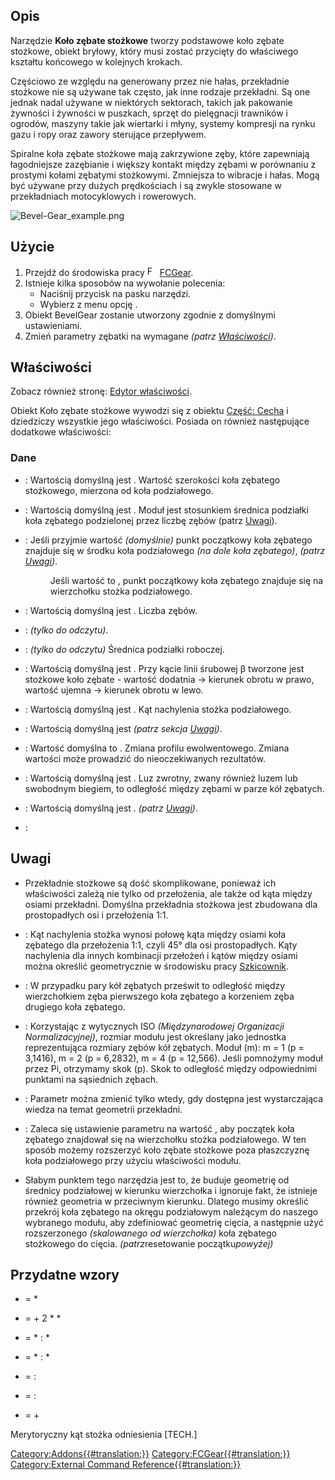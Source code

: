 <languages/>

{{Docnav/pl
|[[FCGear_CycloidRack/pl|Listwa zębata cykloidalna]]
|[[FCGear_CrownGear/pl|Koło zębate koronowe]]
|[[FCGear_Workbench/pl|środowisko pracy FCGear]]
|IconL=FCGear_CycloidRack.svg 
|IconR=FCGear_CrownGear.svg
|IconC=FCGear_workbench_icon.svg
}}

{{GuiCommand/pl
|Name=FCGear BevelGear
|Name/pl=FCGear: Koło zębate stożkowe
|MenuLocation=Gear → Koło zębate stożkowe
|Workbenches=[[FCGear_Workbench/pl|FCGear]]
|Version=v0.16
}}

<span id="Description"></span>
==Opis==

Narzędzie '''Koło zębate stożkowe''' tworzy podstawowe koło zębate stożkowe, obiekt bryłowy, który musi zostać przycięty do właściwego kształtu końcowego w kolejnych krokach.

Częściowo ze względu na generowany przez nie hałas, przekładnie stożkowe nie są używane tak często, jak inne rodzaje przekładni. Są one jednak nadal używane w niektórych sektorach, takich jak pakowanie żywności i żywności w puszkach, sprzęt do pielęgnacji trawników i ogrodów, maszyny takie jak wiertarki i młyny, systemy kompresji na rynku gazu i ropy oraz zawory sterujące przepływem.

Spiralne koła zębate stożkowe mają zakrzywione zęby, które zapewniają łagodniejsze zazębianie i większy kontakt między zębami w porównaniu z prostymi kołami zębatymi stożkowymi. Zmniejsza to wibracje i hałas. Mogą być używane przy dużych prędkościach i są zwykle stosowane w przekładniach motocyklowych i rowerowych.

[[Image:Bevel-Gear_example.png]]
{{Caption|Od lewej do prawej: Przekładnia czołowa, przekładnia spiralna.}}

<span id="Usage"></span>
==Użycie==

# Przejdź do środowiska pracy [[Image:FCGear_workbench_icon.svg|16px]] [[FCGear_Workbench/pl|FCGear]].
# Istnieje kilka sposobów na wywołanie polecenia:
#* Naciśnij przycisk {{Button|[[File:FCGear_BevelGear.svg|16px]] '''Koło zębate stożkowe'''}} na pasku narzędzi.
#* Wybierz z menu opcję {{MenuCommand|Gear → [[File:FCGear_BevelGear.svg|16px]] Koło zębate stożkowe}}.
# Obiekt BevelGear zostanie utworzony zgodnie z domyślnymi ustawieniami.
# Zmień parametry zębatki na wymagane ''(patrz [[#Właściwości|Właściwości]])''.

<span id="Properties"></span>
==Właściwości==

Zobacz również stronę: [[Property_editor/pl|Edytor właściwości]].

Obiekt Koło zębate stożkowe wywodzi się z obiektu [[Part_Feature/pl|Część: Cecha]] i dziedziczy wszystkie jego właściwości. Posiada on również następujące dodatkowe właściwości:

<span id="Data"></span>
===Dane===

{{Properties_Title|Podstawowe}}

* {{PropertyData|Wysokość|Length}}: Wartością domyślną jest {{Value|5}}. Wartość szerokości koła zębatego stożkowego, mierzona od koła podziałowego.
* {{PropertyData|moduł|Length}}: Wartością domyślną jest {{Value|1}}. Moduł jest stosunkiem średnica podziałki koła zębatego podzielonej przez liczbę zębów (patrz [[#Uwagi|Uwagi]]).
* {{PropertyData|reset_origin|Bool}}: Jeśli przyjmie wartość {{True/pl}} ''(domyślnie)'' punkt początkowy koła zębatego znajduje się w środku koła podziałowego ''(na dole koła zębatego)'', ''(patrz [[#Uwagi|Uwagi]])''.
*: Jeśli wartość to {{False/pl}}, punkt początkowy koła zębatego znajduje się na wierzchołku stożka podziałowego.
* {{PropertyData|Zęby|Integer}}: Wartością domyślną jest {{Value|15}}. Liczba zębów.

{{Properties_Title|Obliczone}}

* {{PropertyData|luz_kątowy|Angle}}: ''(tylko do odczytu)''.
* {{PropertyData|dw|Length}}: ''(tylko do odczytu)'' Średnica podziałki roboczej.

{{Properties_Title|Śrubowy}}

* {{PropertyData|beta|Angle}}: Wartością domyślną jest {{Value|0 °}}. Przy kącie linii śrubowej β tworzone jest stożkowe koło zębate - wartość dodatnia → kierunek obrotu w prawo, wartość ujemna → kierunek obrotu w lewo.

{{Properties_Title|Ewolwenta}}

* {{PropertyData|kąt_skoku|Angle}}: Wartością domyślną jest {{Value|45 °}}. Kąt nachylenia stożka podziałowego.

{{Properties_Title|parametr_ewolwenty}}

* {{PropertyData|kąt_natarcia|Angle}}: Wartością domyślną jest {{Value|20 °}} ''(patrz sekcja [[#Uwagi|Uwagi]])''.

{{Properties_Title|Precyzja}}

* {{PropertyData|numpoints|Integer}}: Wartość domyślna to {{value|6}}. Zmiana profilu ewolwentowego. Zmiana wartości może prowadzić do nieoczekiwanych rezultatów.

{{Properties_Title|Tolerancja}}

* {{PropertyData|Luz międzyzębowy|Length}}: Wartością domyślną jest {{Value|0}}. Luz zwrotny, zwany również luzem lub swobodnym biegiem, to odległość między zębami w parze kół zębatych.
* {{PropertyData|Prześwit|Float}}: Wartością domyślną jest {{Value|0.1}}. ''(patrz [[#Uwagi|Uwagi]])''.

{{Properties_Title|Wersja}}

* {{PropertyData|Wersja|String}}:

<span id="Notes"></span>
==Uwagi==

* Przekładnie stożkowe są dość skomplikowane, ponieważ ich właściwości zależą nie tylko od przełożenia, ale także od kąta między osiami przekładni. Domyślna przekładnia stożkowa jest zbudowana dla prostopadłych osi i przełożenia 1:1.
* {{Emphasis|Kąt skoku}}: Kąt nachylenia stożka wynosi połowę kąta między osiami koła zębatego dla przełożenia 1:1, czyli 45° dla osi prostopadłych. Kąty nachylenia dla innych kombinacji przełożeń i kątów między osiami można określić geometrycznie w środowisku pracy [[Sketcher_Workbench/pl|Szkicownik]].
* {{Emphasis|prześwit}}: W przypadku pary kół zębatych prześwit to odległość między wierzchołkiem zęba pierwszego koła zębatego a korzeniem zęba drugiego koła zębatego.
* {{Emphasis|moduł}}: Korzystając z wytycznych ISO ''(Międzynarodowej Organizacji Normalizacyjnej)'', rozmiar modułu jest określany jako jednostka reprezentująca rozmiary zębów kół zębatych. Moduł (m): m = 1 (p = 3,1416), m = 2 (p = 6,2832), m = 4 (p = 12,566). Jeśli pomnożymy moduł przez Pi, otrzymamy skok (p). Skok to odległość między odpowiednimi punktami na sąsiednich zębach.
* {{Emphasis|pressure_angle}}: Parametr można zmienić tylko wtedy, gdy dostępna jest wystarczająca wiedza na temat geometrii przekładni.
* {{Emphasis|reset_origin}}: Zaleca się ustawienie parametru na wartość {{Emphasis|false}}, aby początek koła zębatego znajdował się na wierzchołku stożka podziałowego. W ten sposób możemy rozszerzyć koło zębate stożkowe poza płaszczyznę koła podziałowego przy użyciu właściwości modułu.
* Słabym punktem tego narzędzia jest to, że buduje geometrię od średnicy podziałowej w kierunku wierzchołka i ignoruje fakt, że istnieje również geometria w przeciwnym kierunku. Dlatego musimy określić przekrój koła zębatego na okręgu podziałowym należącym do naszego wybranego modułu, aby zdefiniować geometrię cięcia, a następnie użyć rozszerzonego ''(skalowanego od wierzchołka)'' koła zębatego stożkowego do cięcia. ''(patrz ''resetowanie początku'' powyżej)''

<span id="Useful_formulas"></span>
==Przydatne wzory==

*{{Emphasis|średnica podziałowa}} = {{Emphasis|moduł}} * {{Emphasis|zęby}}
*{{Emphasis|średnica wierzchołkowa}} = {{Emphasis|średnica podziałowa}} + 2 * {{Emphasis|moduł}} * {{Emphasis|cos reference cone angle}}
*{{Emphasis|tip angle 1}} = {{Emphasis|(teeth 1 + 2)}} * {{Emphasis|(cos reference cone angle 1)}} : {{Emphasis|(teeth 2 - 2)}} * {{Emphasis|(sin reference cone angle 1)}} 
*{{Emphasis|tip angle 2}} = {{Emphasis|(teeth 2 + 2)}} * {{Emphasis|(cos reference cone angle 2)}} : {{Emphasis|(teeth 1 - 2)}} * {{Emphasis|(sin reference cone angle 2)}}
*{{Emphasis|reference cone angle 1}} = {{Emphasis|(teeth 1)}} : {{Emphasis|(teeth 2)}}
*{{Emphasis|reference cone angle 2}} = {{Emphasis|(teeth 2)}} : {{Emphasis|(teeth 1)}}
*{{Emphasis|axis angle total}} = {{Emphasis|reference cone angle 1}} + {{Emphasis|reference cone angle 2}}

Merytoryczny kąt stożka odniesienia [TECH.]


{{Docnav/pl
|[[FCGear_CycloidRack/pl|Listwa zębata cykloidalna]]
|[[FCGear_CrownGear/pl|Koło zębate koronowe]]
|[[FCGear_Workbench/pl|środowisko pracy FCGear]]
|IconL=FCGear_CycloidRack.svg
|IconR=FCGear_CrownGear.svg
|IconC=FCGear_workbench_icon.svg
}}

[[Category:Addons{{#translation:}}]]
[[Category:FCGear{{#translation:}}]]
[[Category:External Command Reference{{#translation:}}]]